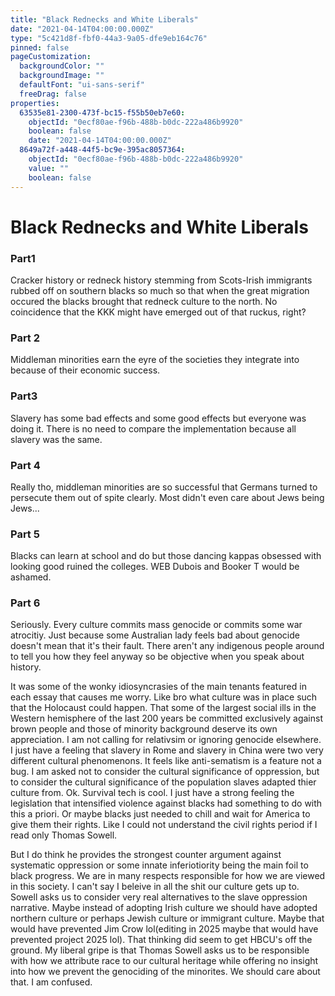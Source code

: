 ```yaml
---
title: "Black Rednecks and White Liberals"
date: "2021-04-14T04:00:00.000Z"
type: "5c421d8f-fbf0-44a3-9a05-dfe9eb164c76"
pinned: false
pageCustomization:
  backgroundColor: ""
  backgroundImage: ""
  defaultFont: "ui-sans-serif"
  freeDrag: false
properties:
  63535e81-2300-473f-bc15-f55b50eb7e60:
    objectId: "0ecf80ae-f96b-488b-b0dc-222a486b9920"
    boolean: false
    date: "2021-04-14T04:00:00.000Z"
  8649a72f-a448-44f5-bc9e-395ac8057364:
    objectId: "0ecf80ae-f96b-488b-b0dc-222a486b9920"
    value: ""
    boolean: false
---
```


# Black Rednecks and White Liberals

### Part1

Cracker history or redneck history stemming from Scots-Irish immigrants rubbed off on southern blacks so much so that
when the great migration occured the blacks brought that redneck culture to the north. No coincidence that the KKK might have emerged out of that ruckus, right?

### Part 2

Middleman minorities earn the eyre of the societies they integrate into because of their economic success.

### Part3

Slavery has some bad effects and some good effects but everyone was doing it. There is no need to compare the implementation because all slavery was the same.

### Part 4

Really tho, middleman minorities are so successful that Germans turned to persecute them out of spite clearly. Most didn't even care about Jews being Jews...

### Part 5

Blacks can learn at school and do but those dancing kappas obsessed with looking good ruined the colleges. WEB Dubois and Booker T would be ashamed.

### Part 6

Seriously. Every culture commits mass genocide or commits some war atrocitiy. Just because some Australian lady feels bad about genocide doesn't mean that it's their
fault. There aren't any indigenous people around to tell you how they feel anyway so be objective when you speak about history.

It was some of the wonky idiosyncrasies of the main tenants featured in each essay that causes me worry. Like bro what culture was in place such that the Holocaust could
happen. That some of the largest social ills in the Western hemisphere of the last 200 years be committed exclusively against brown people and those of minority
background deserve its own appreciation. I am not calling for relativsim or ignoring genocide elsewhere. I just have a feeling that slavery in Rome and slavery in China were two very different cultural phenomenons.
It feels like anti-sematism is a feature not a bug. I am asked not to consider the cultural significance of oppression, but to consider the cultural significance of the population slaves adapted thier culture from. Ok. Survival tech is cool.
I just have a strong feeling the legislation that intensified violence against blacks had something to do with this a priori. Or maybe blacks just needed to chill and
wait for America to give them their rights. Like I could not understand the civil rights period if I read only Thomas Sowell.

But I do think he provides the strongest counter argument against systematic oppression or some innate inferiotiority being the main foil to black progress. We are in many respects responsible
for how we are viewed in this society. I can't say I beleive in all the shit our culture gets up to. Sowell asks us to consider very real alternatives to the slave oppression narrative. Maybe
instead of adopting Irish culture we should have adopted northern culture or perhaps Jewish culture or immigrant culture. Maybe that would have prevented Jim Crow lol(editing in
2025 maybe that would have prevented project 2025 lol). That thinking did seem to get HBCU's off the ground. My liberal gripe is that Thomas Sowell asks us to be responsible with how we attribute 
race to our cultural heritage while offering no insight into how we prevent the genociding of the minorites. We should care about that. I am confused.
